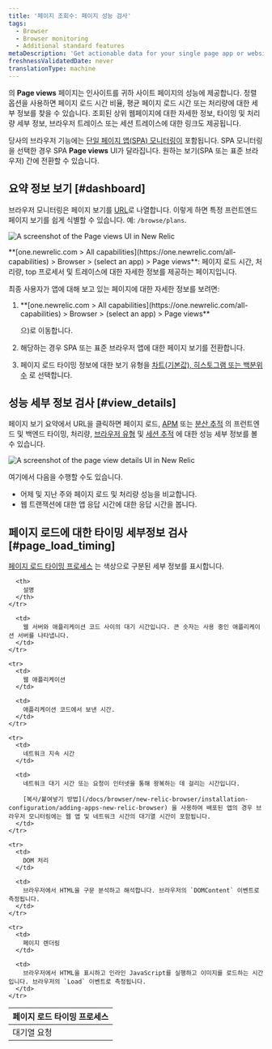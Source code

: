 ```yaml
---
title: '페이지 조회수: 페이지 성능 검사'
tags:
  - Browser
  - Browser monitoring
  - Additional standard features
metaDescription: 'Get actionable data for your single page app or website''s performance, timing, throughput, page loads, and more with our Page views UI for browser monitoring.'
freshnessValidatedDate: never
translationType: machine
---
```


<InlinePopover type="browser"/>의 <DNT>**Page views**</DNT> 페이지는 인사이트를 귀하 사이트 페이지의 성능에 제공합니다. 정렬 옵션을 사용하면 페이지 로드 시간 비율, 평균 페이지 로드 시간 또는 처리량에 대한 세부 정보를 찾을 수 있습니다. 조회된 상위 웹페이지에 대한 자세한 정보, 타이밍 및 처리량 세부 정보, 브라우저 트레이스 또는 세션 트레이스에 대한 링크도 제공됩니다.

당사의 브라우저 기능에는 [단일 페이지 앱(SPA) 모니터링이](/docs/browser/single-page-app-monitoring/get-started/welcome-single-page-app-monitoring) 포함됩니다. SPA 모니터링을 선택한 경우 SPA <DNT>**Page views**</DNT> UI가 달라집니다. 원하는 보기(SPA 또는 표준 브라우저) 간에 전환할 수 있습니다.

## 요약 정보 보기 [#dashboard]

브라우저 모니터링은 페이지 보기를 [URL](/docs/browser/new-relic-browser/getting-started/url-whitelists-grouping-browser-metrics)로 나열합니다. 이렇게 하면 특정 프런트엔드 페이지 보기를 쉽게 식별할 수 있습니다. 예: `/browse/plans`.

<img
  title="Page views UI overview"
  alt="A screenshot of the Page views UI in New Relic"
  src="/images/browser_screenshot-full_pageviews-overview.webp"
/>

<figcaption>
  <DNT>**[one.newrelic.com > All capabilities](https://one.newrelic.com/all-capabilities) > Browser > (select an app) > Page views**</DNT>: 페이지 로드 시간, 처리량, top 프로세서 및 트레이스에 대한 자세한 정보를 제공하는 페이지입니다.
</figcaption>

최종 사용자가 앱에 대해 보고 있는 페이지에 대한 자세한 정보를 보려면:

1. <DNT>
     **[one.newrelic.com > All capabilities](https://one.newrelic.com/all-capabilities) > Browser > (select an app) > Page views**
   </DNT>

   으)로 이동합니다.

2. 해당하는 경우 SPA 또는 표준 브라우저 앱에 대한 페이지 보기를 전환합니다.

3. 페이지 로드 타이밍 정보에 대한 보기 유형을 [차트(기본값), 히스토그램 또는 백분위수](/docs/apm/apm-ui-pages/monitoring/response-time-chart-types-apm-browser/) 로 선택합니다.

## 성능 세부 정보 검사 [#view_details]

페이지 보기 요약에서 URL을 클릭하면 페이지 로드, [APM](/docs/apm/apm-ui-pages/features/request-queuing-tracking-front-end-time/) 또는 [분산 추적](/docs/distributed-tracing/ui-data/understand-use-distributed-tracing-ui) 의 프런트엔드 및 백엔드 타이밍, 처리량, [브라우저 유형](/docs/browser/new-relic-browser/additional-standard-features/browsers-problem-patterns-type-or-platform) 및 [세션 추적](/docs/browser/browser-monitoring/browser-pro-features/session-traces-explore-webpages-life-cycle) 에 대한 성능 세부 정보를 볼 수 있습니다.

<img
  title="Page view details"
  alt="A screenshot of the page view details UI in New Relic"
  src="/images/browser_screenshot-full_page-load-performance.webp"
/>

여기에서 다음을 수행할 수도 있습니다.

* 어제 및 지난 주와 페이지 로드 및 처리량 성능을 비교합니다.
* 웹 트랜잭션에 대한 앱 응답 시간에 대한 응답 시간을 봅니다.

## 페이지 로드에 대한 타이밍 세부정보 검사 [#page_load_timing]

[페이지 로드 타이밍 프로세스](/docs/browser/new-relic-browser/page-load-timing-resources/page-load-timing-process) 는 색상으로 구분된 세부 정보를 표시합니다.

<table>
  <thead>
    <tr>
      <th style={{ width: "200px" }}>
        페이지 로드 타이밍 프로세스
      </th>

      <th>
        설명
      </th>
    </tr>
  </thead>

  <tbody>
    <tr>
      <td>
        대기열 요청
      </td>

      <td>
        웹 서버와 애플리케이션 코드 사이의 대기 시간입니다. 큰 숫자는 사용 중인 애플리케이션 서버를 나타냅니다.
      </td>
    </tr>

    <tr>
      <td>
        웹 애플리케이션
      </td>

      <td>
        애플리케이션 코드에서 보낸 시간.
      </td>
    </tr>

    <tr>
      <td>
        네트워크 지속 시간
      </td>

      <td>
        네트워크 대기 시간 또는 요청이 인터넷을 통해 왕복하는 데 걸리는 시간입니다.

        [복사/붙여넣기 방법](/docs/browser/new-relic-browser/installation-configuration/adding-apps-new-relic-browser) 을 사용하여 배포된 앱의 경우 브라우저 모니터링에는 웹 앱 및 네트워크 시간의 대기열 시간이 포함됩니다.
      </td>
    </tr>

    <tr>
      <td>
        DOM 처리
      </td>

      <td>
        브라우저에서 HTML을 구문 분석하고 해석합니다. 브라우저의 `DOMContent` 이벤트로 측정됩니다.
      </td>
    </tr>

    <tr>
      <td>
        페이지 렌더링
      </td>

      <td>
        브라우저에서 HTML을 표시하고 인라인 JavaScript를 실행하고 이미지를 로드하는 시간입니다. 브라우저의 `Load` 이벤트로 측정됩니다.
      </td>
    </tr>
  </tbody>
</table>
